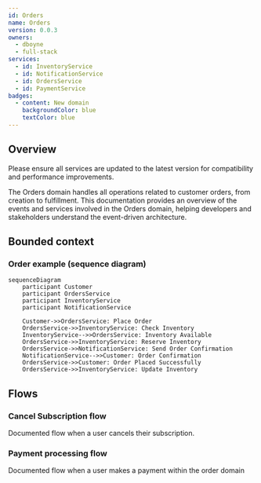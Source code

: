 ```yaml
---
id: Orders
name: Orders
version: 0.0.3
owners:
  - dboyne
  - full-stack
services:
  - id: InventoryService
  - id: NotificationService
  - id: OrdersService
  - id: PaymentService
badges:
  - content: New domain
    backgroundColor: blue
    textColor: blue
---
```



## Overview

<Admonition type="warning">Please ensure all services are updated to the latest version for compatibility and performance improvements.</Admonition>

The Orders domain handles all operations related to customer orders, from creation to fulfillment. This documentation provides an overview of the events and services involved in the Orders domain, helping developers and stakeholders understand the event-driven architecture.


<Tiles >
    <Tile icon="UserGroupIcon" href="/docs/teams/full-stack" title="Contact the team" description="Any questions? Feel free to contact the owners" />
    <Tile icon="RectangleGroupIcon" href={`/visualiser/domains/${frontmatter.id}/${frontmatter.version}`} title={`${frontmatter.services.length} services are in this domain`} description="This service sends messages to downstream consumers" />
</Tiles>



## Bounded context

<NodeGraph />

### Order example (sequence diagram)

```mermaid
sequenceDiagram
    participant Customer
    participant OrdersService
    participant InventoryService
    participant NotificationService

    Customer->>OrdersService: Place Order
    OrdersService->>InventoryService: Check Inventory
    InventoryService-->>OrdersService: Inventory Available
    OrdersService->>InventoryService: Reserve Inventory
    OrdersService->>NotificationService: Send Order Confirmation
    NotificationService-->>Customer: Order Confirmation
    OrdersService->>Customer: Order Placed Successfully
    OrdersService->>InventoryService: Update Inventory
```

## Flows

### Cancel Subscription flow
Documented flow when a user cancels their subscription.

<Flow id="CancelSubscription" version="latest" includeKey={false} />

### Payment processing flow
Documented flow when a user makes a payment within the order domain

<Flow id="PaymentFlow" version="latest" includeKey={false} />

<Footer />
